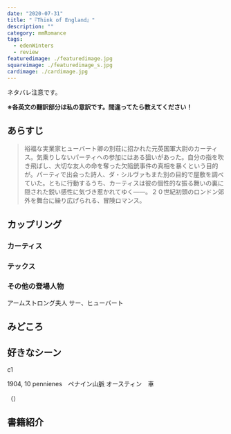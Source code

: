 ```yaml
---
date: "2020-07-31"
title: "『Think of England』"
description: ""
category: mmRomance
tags:
  - edenWinters
  - review
featuredimage: ./featuredimage.jpg
squareimage: ./featuredimage_s.jpg
cardimage: ./cardimage.jpg
---
```



ネタバレ注意です。

**※各英文の翻訳部分は私の意訳です。間違ってたら教えてください！**

## あらすじ

<Blockquote srcName="イングランドを想え" srcURL="https://amzn.to/2D5Kq2W">
裕福な実業家ヒューバート卿の別荘に招かれた元英国軍大尉のカーティス。気乗りしないパーティへの参加にはある狙いがあった。自分の指を吹き飛ばし、大切な友人の命を奪った欠陥銃事件の真相を暴くという目的が。パーティで出会った詩人、ダ・シルヴァもまた別の目的で屋敷を調べていた。ともに行動するうち、カーティスは彼の個性的な振る舞いの裏に隠された鋭い感性に気づき惹かれてゆく――。２０世紀初頭のロンドン郊外を舞台に繰り広げられる、冒険ロマンス。
</Blockquote>

## カップリング

### カーティス

### テックス

### その他の登場人物

アームストロング夫人
サー、ヒューバート


## みどころ

## 好きなシーン

c1

1904, 10
pennienes　ペナイン山脈
オースティン　車









<Blockquote srcName="Think of England" srcURL="https://amzn.to/2By9uQ0" book>
</Blockquote>

<p className="translation">（）</p>

## 書籍紹介

<Amazon
  asin="B08CK9CLQM"
  title="イングランドを想え"
  url="https://amzn.to/2D5Kq2W"
  author="KJ・チャールズ "
/>

<Amazon
  asin="B077J4Y2BZ"
  title="Think of England"
  url="https://amzn.to/2By9uQ0"
  author="KJ Charles"
/>
